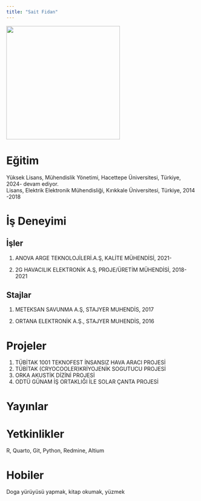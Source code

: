 ```yaml
---
title: "Sait Fidan"
---
```


![](/assets/images/saitfidan.JPG){fig-align="center" width="300"}

# Eğitim

Yüksek Lisans, Mühendislik Yönetimi, Hacettepe Üniversitesi, Türkiye, 2024- devam ediyor.\
Lisans, Elektrik Elektronik Mühendisliği, Kırıkkale Üniversitesi, Türkiye, 2014 -2018

# İş Deneyimi

## İşler

1.  ANOVA ARGE TEKNOLOJİLERİ.A.Ş, KALİTE MÜHENDİSİ, 2021-

2.  2G HAVACILIK ELEKTRONİK A.Ş, PROJE/ÜRETİM MÜHENDİSİ, 2018-2021

## Stajlar

1.  METEKSAN SAVUNMA A.Ş, STAJYER MUHENDİS, 2017

2.  ORTANA ELEKTRONİK A.Ş., STAJYER MUHENDİS, 2016

# Projeler

1.  TÜBİTAK 1001 TEKNOFEST İNSANSIZ HAVA ARACI PROJESİ 
2.  TÜBİTAK (CRYOCOOLER)KRİYOJENİK SOGUTUCU PROJESİ
3.  ORKA AKUSTİK DİZİNİ PROJESİ\
4.  ODTÜ GÜNAM İŞ ORTAKLIĞI İLE SOLAR ÇANTA PROJESİ

# Yayınlar

# Yetkinlikler

R, Quarto, Git, Python, Redmine, Altium

# Hobiler

Doga yürüyüsü yapmak, kitap okumak, yüzmek

